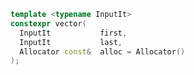 ```cpp
template <typename InputIt>
constexpr vector(
  InputIt           first,
  InputIt           last,
  Allocator const&  alloc = Allocator()
);
```